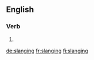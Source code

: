 
==English==

===Verb===
{{head|en}}

# {{present participle of|slang|lang=en}}

[[de:slanging]]
[[fr:slanging]]
[[fi:slanging]]